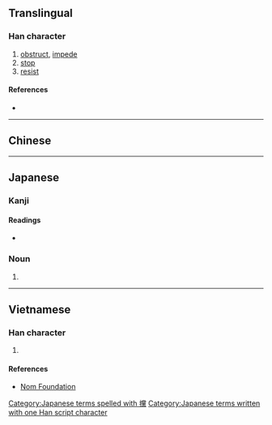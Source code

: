 {{character info/new}}
{{also|挡}}
==Translingual==

===Han character===
{{Han char|rn=64|rad=手|as=20|sn=23|four=59031|canj=QFBF|ids=⿰扌黨}}

# [[obstruct]], [[impede]]
# [[stop]]
# [[resist]]

====References====
* {{Han ref|kx=0464.270|dkj=13040|dj=0813.230|hdz=31991.090|uh=6529|ud=25897|bh=F7DC|bd=63452}}

----

==Chinese==
{{zh-see|擋|v}}

----

==Japanese==

===Kanji===
{{ja-kanji|grade=|rs=手20}}

====Readings====
* {{ja-readings|on=[[とう]] (tō), [[こう]] (kō), [[おう]] (ō)|kun=[[とも]] (tomo), [[たたく]] (tataku)}}

===Noun===
{{ja-noun|たも}}

# {{abbreviation of|攩網|lang=ja}}

[[Category:Japanese terms spelled with 攩]]
[[Category:Japanese terms written with one Han script character]]

----

==Vietnamese==

===Han character===
{{vi-readings|rs=手20|hanviet=đáng}}

# {{defn|lang=vi|sort=手20}}

====References====
* [http://nomfoundation.org/common/nom_details.php?codepoint=6529 Nom Foundation]